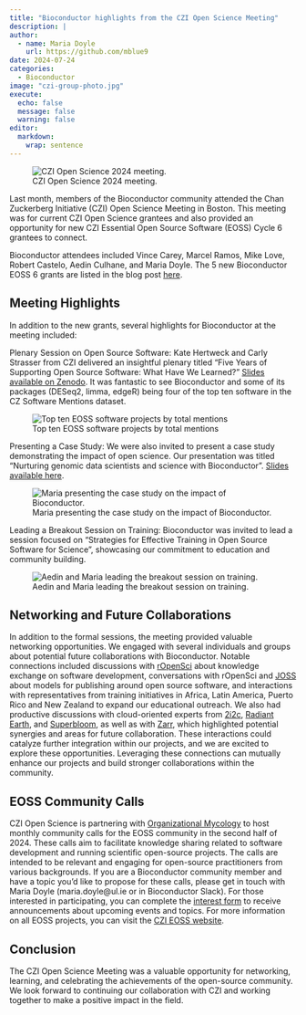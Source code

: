 ```yaml
---
title: "Bioconductor highlights from the CZI Open Science Meeting"
description: |
author:
  - name: Maria Doyle
    url: https://github.com/mblue9
date: 2024-07-24
categories:
  - Bioconductor
image: "czi-group-photo.jpg"
execute:
  echo: false
  message: false
  warning: false
editor: 
  markdown: 
    wrap: sentence
---
```


![CZI Open Science 2024 meeting.](czi-group-photo.jpg)

Last month, members of the Bioconductor community attended the Chan Zuckerberg Initiative (CZI) Open Science Meeting in Boston. This meeting was for current CZI Open Science grantees and also provided an opportunity for new CZI Essential Open Source Software (EOSS) Cycle 6 grantees to connect.

Bioconductor attendees included Vince Carey, Marcel Ramos, Mike Love, Robert Castelo, Aedin Culhane, and Maria Doyle. The 5 new Bioconductor EOSS 6 grants are listed in the blog post [here](https://blog.bioconductor.org/posts/2024-07-12-czi-eoss6-grants/).

## Meeting Highlights
In addition to the new grants, several highlights for Bioconductor at the meeting included:

Plenary Session on Open Source Software: Kate Hertweck and Carly Strasser from CZI delivered an insightful plenary titled "Five Years of Supporting Open Source Software: What Have We Learned?" [Slides available on Zenodo](https://zenodo.org/records/11657025). It was fantastic to see Bioconductor and some of its packages (DESeq2, limma, edgeR) being four of the top ten software in the CZ Software Mentions dataset.

![Top ten EOSS software projects by total mentions](cz-plot.jpg)


Presenting a Case Study: We were also invited to present a case study demonstrating the impact of open science. Our presentation was titled “Nurturing genomic data scientists and science with Bioconductor”. [Slides available here](https://docs.google.com/presentation/d/1-6jAyA8_-JQ7t24AuZqC_mjYnrP5P1QnATSe-rgdCfg/edit?usp=sharing).

![Maria presenting the case study on the impact of Bioconductor.](case-study.jpg)

Leading a Breakout Session on Training: Bioconductor was invited to lead a session focused on “Strategies for Effective Training in Open Source Software for Science”, showcasing our commitment to education and community building.

![Aedin and Maria leading the breakout session on training.](training-breakout.jpg)

## Networking and Future Collaborations
In addition to the formal sessions, the meeting provided valuable networking opportunities. We engaged with several individuals and groups about potential future collaborations with Bioconductor. Notable connections included discussions with [rOpenSci](https://ropensci.org/) about knowledge exchange on software development, conversations with rOpenSci and [JOSS](https://joss.theoj.org/) about models for publishing around open source software, and interactions with representatives from training initiatives in Africa, Latin America, Puerto Rico and New Zealand to expand our educational outreach. We also had productive discussions with cloud-oriented experts from [2i2c](https://2i2c.org/), [Radiant Earth](https://radiant.earth/), and [Superbloom](https://superbloom.design/), as well as with [Zarr](https://zarr.dev/), which highlighted potential synergies and areas for future collaboration. These interactions could catalyze further integration within our projects, and we are excited to explore these opportunities. Leveraging these connections can mutually enhance our projects and build stronger collaborations within the community.

## EOSS Community Calls
CZI Open Science is partnering with [Organizational Mycology](https://orgmycology.com/) to host monthly community calls for the EOSS community in the second half of 2024. These calls aim to facilitate knowledge sharing related to software development and running scientific open-source projects. The calls are intended to be relevant and engaging for open-source practitioners from various backgrounds. If you are a Bioconductor community member and have a topic you'd like to propose for these calls, please get in touch with Maria Doyle (maria.doyle@ul.ie or in Bioconductor Slack). For those interested in participating, you can complete the [interest form](https://docs.google.com/forms/d/e/1FAIpQLSeLJv86wkdQXZ_Orut13JAjdSVnHq0xYB6uMC4IHV6PV_hH_g/viewform) to receive announcements about upcoming events and topics. For more information on all EOSS projects, you can visit the [CZI EOSS website](https://chanzuckerberg.com/eoss/).

## Conclusion
The CZI Open Science Meeting was a valuable opportunity for networking, learning, and celebrating the achievements of the open-source community. We look forward to continuing our collaboration with CZI and working together to make a positive impact in the field.
